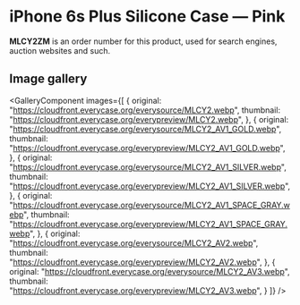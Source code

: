 
# iPhone 6s Plus Silicone Case — Pink

<Callout type='info' emoji='👉🏻'>**MLCY2ZM** is an order number for this product, used for search engines, auction websites and such.</Callout>

## Image gallery

<GalleryComponent
    images={[
      {
        original: "https://cloudfront.everycase.org/everysource/MLCY2.webp",
        thumbnail: "https://cloudfront.everycase.org/everypreview/MLCY2.webp",
      },
      {
        original: "https://cloudfront.everycase.org/everysource/MLCY2_AV1_GOLD.webp",
        thumbnail: "https://cloudfront.everycase.org/everypreview/MLCY2_AV1_GOLD.webp",
      },
      {
        original: "https://cloudfront.everycase.org/everysource/MLCY2_AV1_SILVER.webp",
        thumbnail: "https://cloudfront.everycase.org/everypreview/MLCY2_AV1_SILVER.webp",
      },
      {
        original: "https://cloudfront.everycase.org/everysource/MLCY2_AV1_SPACE_GRAY.webp",
        thumbnail: "https://cloudfront.everycase.org/everypreview/MLCY2_AV1_SPACE_GRAY.webp",
      },
      {
        original: "https://cloudfront.everycase.org/everysource/MLCY2_AV2.webp",
        thumbnail: "https://cloudfront.everycase.org/everypreview/MLCY2_AV2.webp",
      },
      {
        original: "https://cloudfront.everycase.org/everysource/MLCY2_AV3.webp",
        thumbnail: "https://cloudfront.everycase.org/everypreview/MLCY2_AV3.webp",
      }
    ]}
  />
